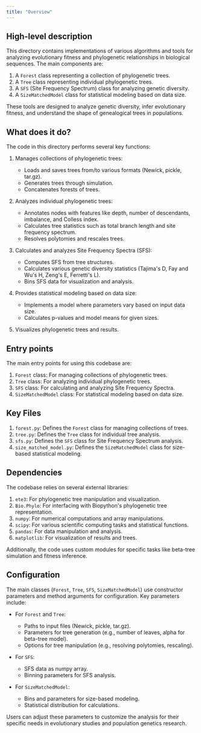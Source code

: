 ```yaml
---
title: "Overview"
---
```


## High-level description
This directory contains implementations of various algorithms and tools for analyzing evolutionary fitness and phylogenetic relationships in biological sequences. The main components are:

1. A `Forest` class representing a collection of phylogenetic trees.
2. A `Tree` class representing individual phylogenetic trees.
3. A `SFS` (Site Frequency Spectrum) class for analyzing genetic diversity.
4. A `SizeMatchedModel` class for statistical modeling based on data size.

These tools are designed to analyze genetic diversity, infer evolutionary fitness, and understand the shape of genealogical trees in populations.

## What does it do?
The code in this directory performs several key functions:

1. Manages collections of phylogenetic trees:
   - Loads and saves trees from/to various formats (Newick, pickle, tar.gz).
   - Generates trees through simulation.
   - Concatenates forests of trees.

2. Analyzes individual phylogenetic trees:
   - Annotates nodes with features like depth, number of descendants, imbalance, and Colless index.
   - Calculates tree statistics such as total branch length and site frequency spectrum.
   - Resolves polytomies and rescales trees.

3. Calculates and analyzes Site Frequency Spectra (SFS):
   - Computes SFS from tree structures.
   - Calculates various genetic diversity statistics (Tajima's D, Fay and Wu's H, Zeng's E, Ferretti's L).
   - Bins SFS data for visualization and analysis.

4. Provides statistical modeling based on data size:
   - Implements a model where parameters vary based on input data size.
   - Calculates p-values and model means for given sizes.

5. Visualizes phylogenetic trees and results.

## Entry points
The main entry points for using this codebase are:

1. `Forest` class: For managing collections of phylogenetic trees.
2. `Tree` class: For analyzing individual phylogenetic trees.
3. `SFS` class: For calculating and analyzing Site Frequency Spectra.
4. `SizeMatchedModel` class: For statistical modeling based on data size.

## Key Files
1. `forest.py`: Defines the `Forest` class for managing collections of trees.
2. `tree.py`: Defines the `Tree` class for individual tree analysis.
3. `sfs.py`: Defines the `SFS` class for Site Frequency Spectrum analysis.
4. `size_matched_model.py`: Defines the `SizeMatchedModel` class for size-based statistical modeling.

## Dependencies
The codebase relies on several external libraries:

1. `ete3`: For phylogenetic tree manipulation and visualization.
2. `Bio.Phylo`: For interfacing with Biopython's phylogenetic tree representation.
3. `numpy`: For numerical computations and array manipulations.
4. `scipy`: For various scientific computing tasks and statistical functions.
5. `pandas`: For data manipulation and analysis.
6. `matplotlib`: For visualization of results and trees.

Additionally, the code uses custom modules for specific tasks like beta-tree simulation and fitness inference.

## Configuration
The main classes (`Forest`, `Tree`, `SFS`, `SizeMatchedModel`) use constructor parameters and method arguments for configuration. Key parameters include:

- For `Forest` and `Tree`:
  - Paths to input files (Newick, pickle, tar.gz).
  - Parameters for tree generation (e.g., number of leaves, alpha for beta-tree model).
  - Options for tree manipulation (e.g., resolving polytomies, rescaling).

- For `SFS`:
  - SFS data as numpy array.
  - Binning parameters for SFS analysis.

- For `SizeMatchedModel`:
  - Bins and parameters for size-based modeling.
  - Statistical distribution for calculations.

Users can adjust these parameters to customize the analysis for their specific needs in evolutionary studies and population genetics research.